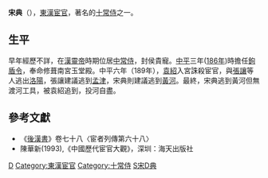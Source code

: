 '''宋典'''（{{bd|2世纪||189年|}}），[[東漢|東漢]][[宦官|宦官]]，著名的[[十常侍|十常侍]]之一。

==生平==
早年經歷不詳，在[[漢靈帝|漢靈帝]]時期位居[[中常侍|中常侍]]，封侯貴寵。[[中平|中平]]三年([[186年|186年]])時擔任[[鉤盾令|鉤盾令]]，奉命修葺南宮玉堂殿。中平六年（189年），[[袁紹|袁紹]]入宮誅殺宦官，與[[张让_(东汉)|張讓]]等人逃出[[洛陽|洛陽]]，張讓建議逃到[[孟津|孟津]]，宋典則建議逃到[[黃河|黃河]]。最終，宋典逃到黃河但無渡河工具，被袁紹追到，投河自盡。

==參考文獻==
* 《[[後漢書|後漢書]]》卷七十八〈宦者列傳第六十八〉
*陳華新(1993),《中國歷代宦官大觀》，深圳：海天出版社
{{十常侍}}

{{DEFAULTSORT:S}}
[[Category:宋姓|D]]
[[Category:東漢宦官|Category:東漢宦官]]
[[Category:十常侍|Category:十常侍]]
[[Category:東漢自殺人物|S宋D典]]